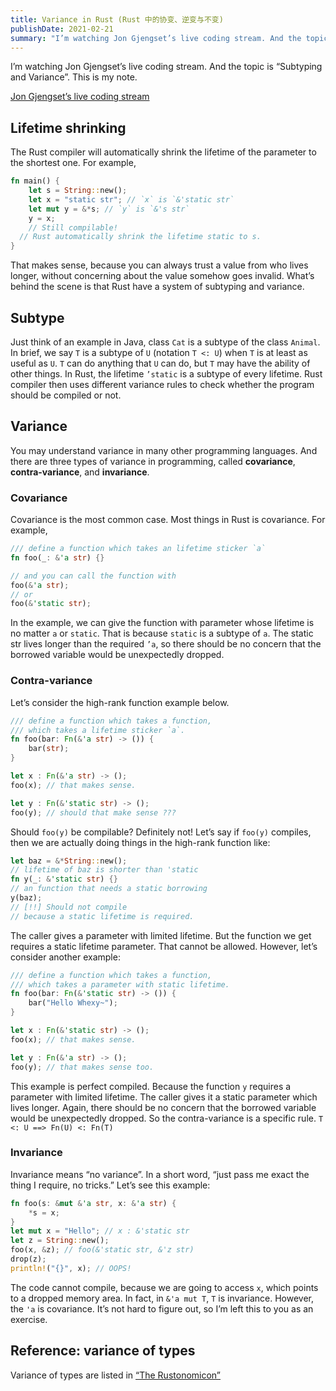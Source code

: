 ```yaml
---
title: Variance in Rust (Rust 中的协变、逆变与不变)
publishDate: 2021-02-21
summary: "I’m watching Jon Gjengset’s live coding stream. And the topic is “Subtyping and Variance”. This is my note."
---
```


I’m watching Jon Gjengset’s live coding stream. And the topic is “Subtyping and Variance”. This is my note.

[Jon Gjengset’s live coding stream](https://www.youtube.com/watch?v=--wzpkTuCrA&feature=push-lsb&attr_tag=ivAldDGwbw3k1GZn%3A6)

## Lifetime shrinking

The Rust compiler will automatically shrink the lifetime of the parameter to the shortest one.
For example,

```rust
fn main() {
	let s = String::new();
	let x = "static str"; // `x` is `&'static str`
	let mut y = &*s; // `y` is `&'s str`
	y = x;
	// Still compilable!
  // Rust automatically shrink the lifetime static to s.
}
```

That makes sense, because you can always trust a value from who lives longer, without concerning about the value somehow goes invalid. What’s behind the scene is that Rust have a system of subtyping and variance.

## Subtype

Just think of an example in Java, class `Cat` is a subtype of the class `Animal`.
In brief, we say `T` is a subtype of `U` (notation `T <: U`) when `T` is at least as useful as `U`. `T` can do anything that `U` can do, but `T` may have the ability of other things.
In Rust, the lifetime `’static` is a subtype of every lifetime. Rust compiler then uses different variance rules to check whether the program should be compiled or not.

## Variance

You may understand variance in many other programming languages. And there are three types of variance in programming, called **covariance**, **contra-variance**, and **invariance**.

### Covariance

Covariance is the most common case. Most things in Rust is covariance.
For example,

```rust
/// define a function which takes an lifetime sticker `a`
fn foo(_: &'a str) {}

// and you can call the function with
foo(&'a str);
// or
foo(&'static str);
```

In the example, we can give the function with parameter whose lifetime is no matter `a` or `static`. That is because `static` is a subtype of `a`.
The static str lives longer than the required `’a`, so there should be no concern that the borrowed variable would be unexpectedly dropped.

### Contra-variance

Let’s consider the high-rank function example below.

```rust
/// define a function which takes a function,
/// which takes a lifetime sticker `a`.
fn foo(bar: Fn(&'a str) -> ()) {
	bar(str);
}

let x : Fn(&'a str) -> ();
foo(x); // that makes sense.

let y : Fn(&'static str) -> ();
foo(y); // should that make sense ???
```

Should `foo(y)` be compilable? Definitely not! Let’s say if `foo(y)` compiles, then we are actually doing things in the high-rank function like:

```rust
let baz = &*String::new();
// lifetime of baz is shorter than 'static
fn y(_: &'static str) {}
// an function that needs a static borrowing
y(baz);
// [!!] Should not compile
// because a static lifetime is required.
```

The caller gives a parameter with limited lifetime. But the function we get requires a static lifetime parameter. That cannot be allowed.
However, let’s consider another example:

```rust
/// define a function which takes a function,
/// which takes a parameter with static lifetime.
fn foo(bar: Fn(&'static str) -> ()) {
	bar("Hello Whexy~");
}

let x : Fn(&'static str) -> ();
foo(x); // that makes sense.

let y : Fn(&'a str) -> ();
foo(y); // that makes sense too.
```

This example is perfect compiled. Because the function `y` requires a parameter with limited lifetime. The caller gives it a static parameter which lives longer. Again, there should be no concern that the borrowed variable would be unexpectedly dropped.
So the contra-variance is a specific rule.
`T <: U ==> Fn(U) <: Fn(T)`

### Invariance

Invariance means “no variance”. In a short word, “just pass me exact the thing I require, no tricks.”
Let’s see this example:

```rust
fn foo(s: &mut &'a str, x: &'a str) {
	*s = x;
}
let mut x = "Hello"; // x : &'static str
let z = String::new();
foo(x, &z); // foo(&'static str, &'z str)
drop(z);
println!("{}", x); // OOPS!
```

The code cannot compile, because we are going to access `x`, which points to a dropped memory area. In fact, in `&'a mut T`, `T` is invariance. However, the `'a` is covariance. It’s not hard to figure out, so I’m left this to you as an exercise.

## Reference: variance of types

Variance of types are listed in [“The Rustonomicon”](https://doc.rust-lang.org/nomicon/subtyping.html)
